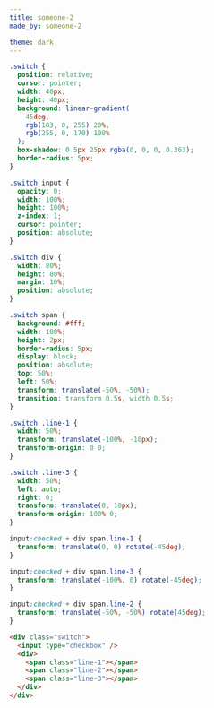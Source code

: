 ```yaml
---
title: someone-2
made_by: someone-2

theme: dark
---
```


```css
.switch {
  position: relative;
  cursor: pointer;
  width: 40px;
  height: 40px;
  background: linear-gradient(
    45deg,
    rgb(183, 0, 255) 20%,
    rgb(255, 0, 170) 100%
  );
  box-shadow: 0 5px 25px rgba(0, 0, 0, 0.363);
  border-radius: 5px;
}

.switch input {
  opacity: 0;
  width: 100%;
  height: 100%;
  z-index: 1;
  cursor: pointer;
  position: absolute;
}

.switch div {
  width: 80%;
  height: 80%;
  margin: 10%;
  position: absolute;
}

.switch span {
  background: #fff;
  width: 100%;
  height: 2px;
  border-radius: 5px;
  display: block;
  position: absolute;
  top: 50%;
  left: 50%;
  transform: translate(-50%, -50%);
  transition: transform 0.5s, width 0.5s;
}

.switch .line-1 {
  width: 50%;
  transform: translate(-100%, -10px);
  transform-origin: 0 0;
}

.switch .line-3 {
  width: 50%;
  left: auto;
  right: 0;
  transform: translate(0, 10px);
  transform-origin: 100% 0;
}

input:checked + div span.line-1 {
  transform: translate(0, 0) rotate(-45deg);
}

input:checked + div span.line-3 {
  transform: translate(-100%, 0) rotate(-45deg);
}

input:checked + div span.line-2 {
  transform: translate(-50%, -50%) rotate(45deg);
}
```

```html
<div class="switch">
  <input type="checkbox" />
  <div>
    <span class="line-1"></span>
    <span class="line-2"></span>
    <span class="line-3"></span>
  </div>
</div>
```
